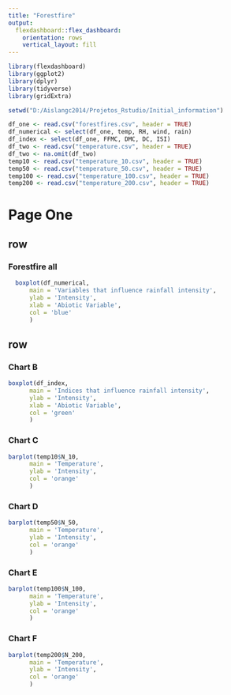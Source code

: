---
title: "Forestfire"
output: 
  flexdashboard::flex_dashboard:
    orientation: rows
    vertical_layout: fill
---

```{r setup, include=FALSE}
library(flexdashboard)
library(ggplot2)
library(dplyr)
library(tidyverse)
library(gridExtra)

setwd("D:/Aislangc2014/Projetos_Rstudio/Initial_information")

df_one <- read.csv("forestfires.csv", header = TRUE)
df_numerical <- select(df_one, temp, RH, wind, rain)
df_index <- select(df_one, FFMC, DMC, DC, ISI)
df_two <- read.csv("temperature.csv", header = TRUE)
df_two <- na.omit(df_two)
temp10 <- read.csv("temperature_10.csv", header = TRUE)
temp50 <- read.csv("temperature_50.csv", header = TRUE)
temp100 <- read.csv("temperature_100.csv", header = TRUE)
temp200 <- read.csv("temperature_200.csv", header = TRUE)
```

# Page One

row {data-width=500}
-----------------------------------------------------------------------

### Forestfire all

```{r}
  boxplot(df_numerical,
      main = 'Variables that influence rainfall intensity',
      ylab = 'Intensity',
      xlab = 'Abiotic Variable',
      col = 'blue'
      )

```

row {data-width=500}
-----------------------------------------------------------------------

### Chart B

```{r}
boxplot(df_index,
      main = 'Indices that influence rainfall intensity',
      ylab = 'Intensity',
      xlab = 'Abiotic Variable',
      col = 'green'
      )
```

### Chart C

```{r}
barplot(temp10$N_10,
      main = 'Temperature',
      ylab = 'Intensity',
      col = 'orange'
      )
```

### Chart D

```{r}
barplot(temp50$N_50,
      main = 'Temperature',
      ylab = 'Intensity',
      col = 'orange'
      )
```

### Chart E

```{r}
barplot(temp100$N_100,
      main = 'Temperature',
      ylab = 'Intensity',
      col = 'orange'
      )
```
### Chart F

```{r}
barplot(temp200$N_200,
      main = 'Temperature',
      ylab = 'Intensity',
      col = 'orange'
      )
```
